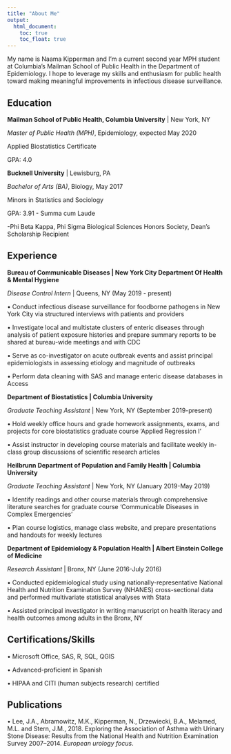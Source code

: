 ```yaml
---
title: "About Me"
output: 
  html_document:
    toc: true
    toc_float: true
---
```


My name is Naama Kipperman and I'm a current second year MPH student at Columbia's Mailman School of Public Health in the Department of Epidemiology. I hope to leverage my skills and enthusiasm for public health toward making meaningful improvements in infectious disease surveillance. 

## **Education**

**Mailman School of Public Health, Columbia University** | New York, NY

*Master of Public Health (MPH)*, Epidemiology, expected May 2020

Applied Biostatistics Certificate

GPA: 4.0

**Bucknell University** | Lewisburg, PA

*Bachelor of Arts (BA)*, Biology, May 2017

Minors in Statistics and Sociology

GPA: 3.91 - Summa cum Laude

-Phi Beta Kappa, Phi Sigma Biological Sciences Honors Society, Dean’s Scholarship Recipient

## **Experience**

**Bureau of Communicable Diseases | New York City Department Of Health & Mental Hygiene**

*Disease Control Intern* | Queens, NY  (May 2019 - present)
	
•	Conduct infectious disease surveillance for foodborne pathogens in New York City via structured interviews with patients and providers

•	Investigate local and multistate clusters of enteric diseases through analysis of patient exposure histories and prepare summary reports to be shared at bureau-wide meetings and with CDC 

•	Serve as co-investigator on acute outbreak events and assist principal epidemiologists in assessing etiology and magnitude of outbreaks 

•	Perform data cleaning with SAS and manage enteric disease databases in Access 


**Department of Biostatistics | Columbia University**

*Graduate Teaching Assistant* | New York, NY (September 2019-present)

•	Hold weekly office hours and grade homework assignments, exams, and projects for core biostatistics graduate course ‘Applied Regression I’

•	Assist instructor in developing course materials and facilitate weekly in-class group discussions of scientific research articles 


**Heilbrunn Department of Population and Family Health | Columbia University**

*Graduate Teaching Assistant*  | New York, NY   (January 2019-May 2019)

•	Identify readings and other course materials through comprehensive literature searches for graduate course ‘Communicable Diseases in Complex Emergencies’

•	Plan course logistics, manage class website, and prepare presentations and handouts for weekly lectures


**Department of Epidemiology & Population Health | Albert Einstein College of Medicine**

*Research Assistant* | Bronx, NY (June 2016-July 2016)


• Conducted epidemiological study using nationally-representative National Health and Nutrition Examination Survey (NHANES) cross-sectional data and performed multivariate statistical analyses with Stata

• Assisted principal investigator in writing manuscript on health literacy and health outcomes among adults in the Bronx, NY

## **Certifications/Skills**
• Microsoft Office, SAS, R, SQL, QGIS

• Advanced-proficient in Spanish

• HIPAA and CITI (human subjects research) certified

## **Publications**

• Lee, J.A., Abramowitz, M.K., Kipperman, N., Drzewiecki, B.A., Melamed, M.L. and Stern, J.M., 2018. Exploring the Association of Asthma with Urinary Stone Disease: Results from the National Health and Nutrition Examination Survey 2007–2014. *European urology focus*.



